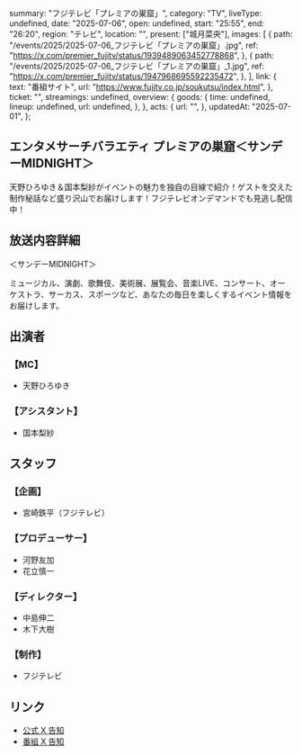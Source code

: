   summary: "フジテレビ「プレミアの巣窟」",
  category: "TV",
  liveType: undefined,
  date: "2025-07-06",
  open: undefined,
  start: "25:55",
  end: "26:20",
  region: "テレビ",
  location: "",
  present: ["城月菜央"],
  images: [
    {
      path: "/events/2025/2025-07-06_フジテレビ「プレミアの巣窟」.jpg",
      ref: "https://x.com/premier_fujitv/status/1939489063452778868",
    },
    {
      path: "/events/2025/2025-07-06_フジテレビ「プレミアの巣窟」_1.jpg",
      ref: "https://x.com/premier_fujitv/status/1947968695592235472",
    },
  ],
  link: {
    text: "番組サイト",
    url: "https://www.fujitv.co.jp/soukutsu/index.html",
  },
  ticket: "",
  streamings: undefined,
  overview: {
    goods: {
      time: undefined,
      lineup: undefined,
      url: undefined,
    },
  },
  acts: {
    url: "",
  },
  updatedAt: "2025-07-01",
};

## エンタメサーチバラエティ プレミアの巣窟＜サンデーMIDNIGHT＞

天野ひろゆき＆国本梨紗がイベントの魅力を独自の目線で紹介！ゲストを交えた制作秘話など盛り沢山でお届けします！フジテレビオンデマンドでも見逃し配信中！

## 放送内容詳細

＜サンデーMIDNIGHT＞

ミュージカル、演劇、歌舞伎、美術展、展覧会、音楽LIVE、コンサート、オーケストラ、サーカス、スポーツなど、あなたの毎日を楽しくするイベント情報をお届けします。

## 出演者

### 【MC】

- 天野ひろゆき

### 【アシスタント】

- 国本梨紗

## スタッフ

### 【企画】

- 宮崎鉄平（フジテレビ）

### 【プロデューサー】

- 河野友加
- 花立慎一

### 【ディレクター】

- 中島伸二
- 木下大樹

### 【制作】

- フジテレビ

## リンク

- [公式 X 告知](https://x.com/takanenofficial/status/1939647605006585865)
- [番組 X 告知](https://x.com/premier_fujitv/status/1939489063452778868)
